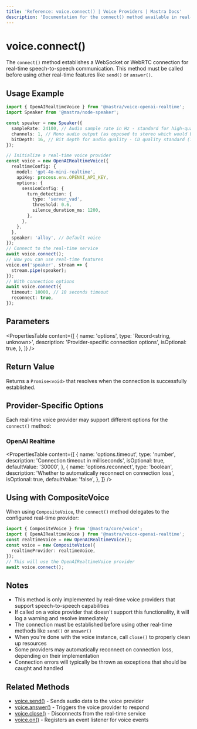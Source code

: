 ```yaml
---
title: 'Reference: voice.connect() | Voice Providers | Mastra Docs'
description: 'Documentation for the connect() method available in real-time voice providers, which establishes a connection for speech-to-speech communication.'
---
```


# voice.connect()

The `connect()` method establishes a WebSocket or WebRTC connection for real-time speech-to-speech communication. This method must be called before using other real-time features like `send()` or `answer()`.

## Usage Example

```typescript
import { OpenAIRealtimeVoice } from '@mastra/voice-openai-realtime';
import Speaker from '@mastra/node-speaker';

const speaker = new Speaker({
  sampleRate: 24100, // Audio sample rate in Hz - standard for high-quality audio on MacBook Pro
  channels: 1, // Mono audio output (as opposed to stereo which would be 2)
  bitDepth: 16, // Bit depth for audio quality - CD quality standard (16-bit resolution)
});

// Initialize a real-time voice provider
const voice = new OpenAIRealtimeVoice({
  realtimeConfig: {
    model: 'gpt-4o-mini-realtime',
    apiKey: process.env.OPENAI_API_KEY,
    options: {
      sessionConfig: {
        turn_detection: {
          type: 'server_vad',
          threshold: 0.6,
          silence_duration_ms: 1200,
        },
      },
    },
  },
  speaker: 'alloy', // Default voice
});
// Connect to the real-time service
await voice.connect();
// Now you can use real-time features
voice.on('speaker', stream => {
  stream.pipe(speaker);
});
// With connection options
await voice.connect({
  timeout: 10000, // 10 seconds timeout
  reconnect: true,
});
```

## Parameters

<PropertiesTable
  content={[
    {
      name: 'options',
      type: 'Record<string, unknown>',
      description: 'Provider-specific connection options',
      isOptional: true,
    },
  ]}
/>

## Return Value

Returns a `Promise<void>` that resolves when the connection is successfully established.

## Provider-Specific Options

Each real-time voice provider may support different options for the `connect()` method:

### OpenAI Realtime

<PropertiesTable
  content={[
    {
      name: 'options.timeout',
      type: 'number',
      description: 'Connection timeout in milliseconds',
      isOptional: true,
      defaultValue: '30000',
    },
    {
      name: 'options.reconnect',
      type: 'boolean',
      description: 'Whether to automatically reconnect on connection loss',
      isOptional: true,
      defaultValue: 'false',
    },
  ]}
/>

## Using with CompositeVoice

When using `CompositeVoice`, the `connect()` method delegates to the configured real-time provider:

```typescript
import { CompositeVoice } from '@mastra/core/voice';
import { OpenAIRealtimeVoice } from '@mastra/voice-openai-realtime';
const realtimeVoice = new OpenAIRealtimeVoice();
const voice = new CompositeVoice({
  realtimeProvider: realtimeVoice,
});
// This will use the OpenAIRealtimeVoice provider
await voice.connect();
```

## Notes

- This method is only implemented by real-time voice providers that support speech-to-speech capabilities
- If called on a voice provider that doesn't support this functionality, it will log a warning and resolve immediately
- The connection must be established before using other real-time methods like `send()` or `answer()`
- When you're done with the voice instance, call `close()` to properly clean up resources
- Some providers may automatically reconnect on connection loss, depending on their implementation
- Connection errors will typically be thrown as exceptions that should be caught and handled

## Related Methods

- [voice.send()](./voice.send) - Sends audio data to the voice provider
- [voice.answer()](./voice.answer) - Triggers the voice provider to respond
- [voice.close()](./voice.close) - Disconnects from the real-time service
- [voice.on()](./voice.on) - Registers an event listener for voice events
